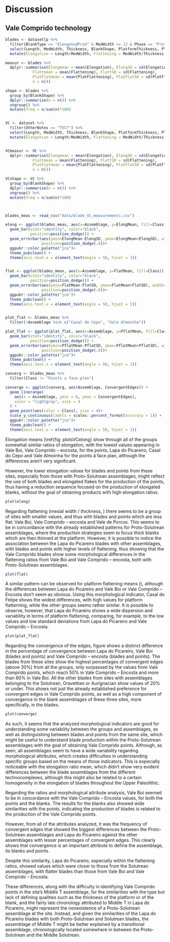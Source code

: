 # Discussion

## Vale Comprido technology
```r

blades <- datasetlp %>% 
  filter(BlankType == "ElongatedProd" & MedWidth >= 12 & Phase == "Proto-Solutrean") %>% 
  select(Length, MedWidth, Thickness, BlankShape, PlatformThickness, PlatformWidth, OtherNotes, RawMaterial) %>% 
  mutate(Elongation = Length/MedWidth, Flattening = MedWidth/Thickness, PlatFlattening = PlatformWidth/PlatformThickness)

measur <- blades %>% 
  dplyr::summarise(Elongmean = mean(Elongation), ElongSD = sd(Elongation),
            Flattmean = mean(Flattening), FlattSD = sd(Flattening),
            PlatFlatmean = mean(PlatFlattening), PlatFlatSD = sd(PlatFlattening),
            n = n())

shape <- blades %>% 
  group_by(BlankShape) %>% 
  dplyr::summarise(n = n()) %>% 
  ungroup() %>% 
  mutate(freq = n/sum(n)*100)


VC <- dataset %>% 
  filter(OtherNotes == "TVC?") %>% 
  select(Length, MedWidth, Thickness, BlankShape, PlatformThickness, PlatformWidth, OtherNotes) %>% 
  mutate(Elongation = Length/MedWidth, Flattening = MedWidth/Thickness, PlatFlattening = PlatformWidth/PlatformThickness)


VCmeasur <- VC %>% 
  dplyr::summarise(Elongmean = mean(Elongation), ElongSD = sd(Elongation),
            Flattmean = mean(Flattening), FlattSD = sd(Flattening),
            PlatFlatmean = mean(PlatFlattening), PlatFlatSD = sd(PlatFlattening),
            n = n())

VCshape <- VC %>% 
  group_by(BlankShape) %>% 
  dplyr::summarise(n = n()) %>% 
  ungroup() %>% 
  mutate(freq = n/sum(n)*100)



blades_meas <- read_csv("data/blade_VC_measurements.csv")

elong <- ggplot(blades_meas, aes(x=Assemblage, y=ElongMean, fill=Class)) + 
  geom_bar(stat="identity", color="black", 
           position=position_dodge()) +
  geom_errorbar(aes(ymin=ElongMean-ElongSD, ymax=ElongMean+ElongSD), width=.2,
                position=position_dodge(.9))+
  ggpubr::color_palette("jco")+
  theme_pubclean() +
  theme(axis.text.x = element_text(angle = 50, hjust = 1))


flat <- ggplot(blades_meas, aes(x=Assemblage, y=FlatMean, fill=Class)) + 
  geom_bar(stat="identity", color="black", 
           position=position_dodge()) +
  geom_errorbar(aes(ymin=FlatMean-FlatSD, ymax=FlatMean+FlatSD), width=.2,
                position=position_dodge(.9))+
  ggpubr::color_palette("jco")+
  theme_pubclean() +
  theme(axis.text.x = element_text(angle = 50, hjust = 1))


plat_flat <- blades_meas %>% 
  filter(!Assemblage %in% c("Casal do Cepo", "Vale Almoinha"))

plat_flat <- ggplot(plat_flat, aes(x=Assemblage, y=PflatMean, fill=Class)) + 
  geom_bar(stat="identity", color="black", 
           position=position_dodge()) +
  geom_errorbar(aes(ymin=PflatMean-PflatSD, ymax=PflatMean+PflatSD), width=.2,
                position=position_dodge(.9))+
  ggpubr::color_palette("jco")+
  theme_pubclean() +
  theme(axis.text.x = element_text(angle = 50, hjust = 1))

converg <- blades_meas %>% 
  filter(Class != "Points a face plan")

converge <- ggplot(converg, aes(Assemblage, ConvergentEdges)) +
  geom_linerange(
    aes(x = Assemblage, ymin = 0, ymax = ConvergentEdges), 
    color = "lightgray", size = 4
  ) +
  geom_point(aes(color = Class), size = 4)+
  scale_y_continuous(labels = scales::percent_format(accuracy = 1)) +
  ggpubr::color_palette("jco")+
  theme_pubclean() +
  theme(axis.text.x = element_text(angle = 50, hjust = 1))
```

Elongation means (\ref{fig: plotsVCelong) show through all of the groups somewhat similar ratios of elongation, with the lowest values appearing in Vale Boi, Vale Comprido – encosta, for the points, Lapa do Picareiro, Casal do Cepo and Vale Almoinha for the points à face plan, although the differences aren’t very significant.

However, the lower elongation values for blades and points from these sites, especially from those with Proto-Solutrean assemblages, might reflect the use of both blades and elongated flakes for the production of the points, thus having a reduction sequence focused on the production of elongated blanks, without the goal of obtaining products with high elongation ratios.

```r
plot(elong)
```

Regarding flattening (mesial width / thickness, \ref{fig: plotVCflat}) there seems to be a group of sites with smaller values, and thus with blades and points which are less flat: Vale Boi, Vale Comprido – encosta and Vale de Porcos. This seems to be in concordance with the already established patterns for Proto-Solutrean assemblages, where the production strategies seem to focus thick blanks which are then thinned at the platform. However, it is possible to notice the association between the Lapa do Picareiro blades with other assemblages, with blades and points with higher levels of flattening, thus showing that the Vale Comprido blades show some morphological differences in the flattening ratios from Vale Boi and Vale Comprido – encosta, both with Proto-Solutrean assemblages.

```r
plot(flat)
```

A similar pattern can be observed for platform flattening means (\ref{fig:plotVCplatflat}), although the differences between Lapa do Picareiro and Vale Boi or Vale Comprido – Encosta don’t seem as obvious. Using this morphological indicator, Casal do Felipe shows the widest differences, with high values for platform flatterning, while the other groups seems rather similar. It is possible to observe, however, that Lapa do Picareiro shows a wide dispersion and variability in terms of platform flattening, comparing, for example, to the low values and low standard deviations from Lapa do Picareiro and Vale Comprido – Encosta.

```r
plot(plat_flat)
```

Regarding the convergence of the edges, figure \ref{fig:plotVCconverge} shows a distinct difference in the percentage of convergence between Lapa do Picareiro, Vale Boi (blades and points) and Vale Comprido – encosta (blades and points). The blades from these sites show the highest percentages of convergent edges (above 30%) from all the groups, only surpassed by the values from Vale Comprido points, which reach 50% in Vale Comprido – Encosta and more than 60% in Vale Boi. All the other blades from sites with assemblages belonging to the Solutrean, Gravettian or Aurignacian show values of 20% or under. This shows not just the already established preference for convergent edges in Vale Comprido points, as well as a high component of convergence in the blank assemblages of these three sites, more specifically, in the blades.

```r
plot(converge)
```

As such, it seems that the analyzed morphological indicators are good for understanding some variability between the groups and assemblages, as well as distinguishing between blades and points from the same site, which might be useful to understand blade production within the Proto-Solutrean assemblages with the goal of obtaining Vale Comprido points. Although, as seen, all assemblages seem to have a wide variability regarding morphological attributes, which creates difficulties in understanding specific groups based on the means of those indicators. This is especially noticeable with the elongation ratio mean, which didn’t show very evident differences between the blade assemblages from the different technocomplexes, although this might also be related to a certain homogeneity in the elongation of blades throughout the Upper Paleolithic.

Regarding the ratios and morphological attribute analysis, Vale Boi seemed to be in concordance with the Vale Comprido – Encosta values, for both the points and the blanks. The results for the blanks also showed wide similarities with the points, indicating the production of blades is related to the production of the Vale Comprido points. 

However, from all of the attributes analyzed, it was the frequency of convergent edges that showed the biggest differences between the Proto-Solutrean assemblages and Lapa do Picareiro against the other assemblages with lesser percentages of convergent edges. This clearly shows that convergence is an important attribute to define the assemblage, its blanks and points.

Despite this similarity, Lapa do Picareiro, especially within the flattening ratios, showed values which were closer to those from the Solutrean assemblages, with flatter blades than those from Vale Boi and Vale Comprido – Encosta.

These differences, along with the difficulty in identifying Vale Comprido points in the site’s Middle T assemblage, for the similarities with the type but lack of defining qualities such as the thickness of the platform or of the blank, and the fairly late chronology attributed to Middle T in Lapa do Picareiro, might represent the nonexistence of a Proto-Solutrean assemblage at the site. Instead, and given the similarities of the Lapa do Picareiro blades with both Proto-Solutrean and Solutrean blades, the assemblage of Middle T might be better explained by a transitional assemblage, chronologically located somewhere in between the Proto-Solutrean and the Middle Solutrean.
